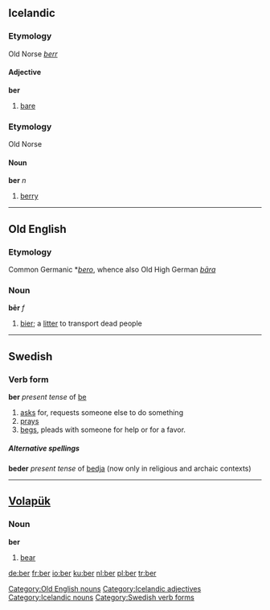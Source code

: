 ==Icelandic==

===Etymology===
Old Norse ''[[berr]]''
====Adjective====
'''ber'''

# [[bare]]

===Etymology===
Old Norse
====Noun====
'''ber''' ''n''

# [[berry]]

----

==Old English==
===Etymology===
Common Germanic *''[[bero]]'', whence also Old High German ''[[bāra]]''
===Noun===
'''bēr''' ''f''

# [[bier]]; a [[litter]] to transport dead people

[[Category:Old English nouns]]

----

==Swedish==
===Verb form===
'''ber''' ''present tense'' of [[be]]

# [[ask]]s for, requests someone else to do something
# [[pray]]s
# [[beg]]s, pleads with someone for help or for a favor.

=====Alternative spellings=====

'''beder''' ''present tense'' of [[bedja]] (now only in religious and archaic contexts)

----

==[[Volapük]]==
===Noun===
'''ber'''

# [[bear]]

[[Category:Icelandic adjectives]]
[[Category:Icelandic nouns]]
[[Category:Swedish verb forms]]

[[de:ber]]
[[fr:ber]]
[[io:ber]]
[[ku:ber]]
[[nl:ber]]
[[pl:ber]]
[[tr:ber]]